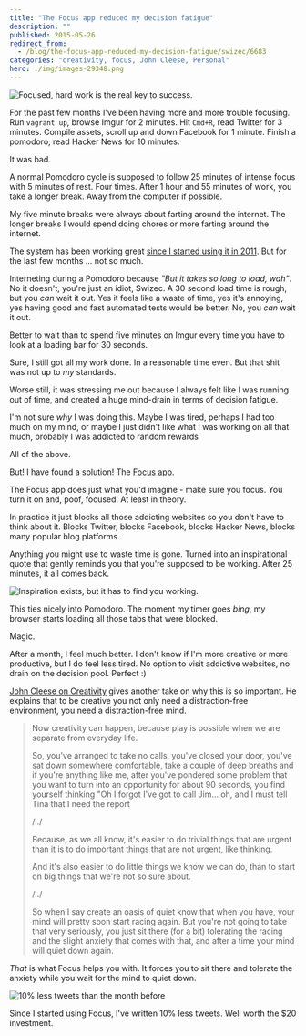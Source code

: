 ```yaml
---
title: "The Focus app reduced my decision fatigue"
description: ""
published: 2015-05-26
redirect_from:
  - /blog/the-focus-app-reduced-my-decision-fatigue/swizec/6683
categories: "creativity, focus, John Cleese, Personal"
hero: ./img/images-29348.png
---
```


![Focused, hard work is the real key to success.](https://swizec.com/wp-content/uploads/2015/05/Screen-Shot-2015-05-07-at-14.14.47.png)

For the past few months I've been having more and more trouble focusing. Run `vagrant up`, browse Imgur for 2 minutes. Hit `Cmd+R`, read Twitter for 3 minutes. Compile assets, scroll up and down Facebook for 1 minute. Finish a pomodoro, read Hacker News for 10 minutes.

It was bad.

A normal Pomodoro cycle is supposed to follow 25 minutes of intense focus with 5 minutes of rest. Four times. After 1 hour and 55 minutes of work, you take a longer break. Away from the computer if possible.

My five minute breaks were always about farting around the internet. The longer breaks I would spend doing chores or more farting around the internet.

The system has been working great [since I started using it in 2011](https://swizec.com/blog/living-life-in-25min-increments/). But for the last few months ... not so much.

Interneting during a Pomodoro because _"But it takes so long to load, wah"_. No it doesn't, you're just an idiot, Swizec. A 30 second load time is rough, but you _can_ wait it out. Yes it feels like a waste of time, yes it's annoying, yes having good and fast automated tests would be better. No, you _can_ wait it out.

Better to wait than to spend five minutes on Imgur every time you have to look at a loading bar for 30 seconds.

Sure, I still got all my work done. In a reasonable time even. But that shit was not up to _my_ standards.

Worse still, it was stressing me out because I always felt like I was running out of time, and created a huge mind-drain in terms of decision fatigue.

I'm not sure _why_ I was doing this. Maybe I was tired, perhaps I had too much on my mind, or maybe I just didn't like what I was working on all that much, probably I was addicted to random rewards

All of the above.

But! I have found a solution! The [Focus app](https://heyfocus.com/).

The Focus app does just what you'd imagine - make sure you focus. You turn it on and, poof, focused. At least in theory.

In practice it just blocks all those addicting websites so you don't have to think about it. Blocks Twitter, blocks Facebook, blocks Hacker News, blocks many popular blog platforms.

Anything you might use to waste time is gone. Turned into an inspirational quote that gently reminds you that you're supposed to be working. After 25 minutes, it all comes back.

![Inspiration exists, but it has to find you working.](https://swizec.com/wp-content/uploads/2015/05/Screen-Shot-2015-05-15-at-00.12.14.png)

This ties nicely into Pomodoro. The moment my timer goes _bing_, my browser starts loading all those tabs that were blocked.

Magic.

After a month, I feel much better. I don't know if I'm more creative or more productive, but I do feel less tired. No option to visit addictive websites, no drain on the decision pool. Perfect :)

[John Cleese on Creativity](https://www.youtube.com/watch?v=Qby0ed4aVpo) gives another take on why this is so important. He explains that to be creative you not only need a distraction-free environment, you need a distraction-free mind.

> Now creativity can happen, because play is possible when we are separate from everyday life.
>
> So, you've arranged to take no calls, you've closed your door, you've sat down somewhere comfortable, take a couple of deep breaths and if you're anything like me, after you've pondered some problem that you want to turn into an opportunity for about 90 seconds, you find yourself thinking "Oh I forgot I've got to call Jim… oh, and I must tell Tina that I need the report
>
> /../
>
> Because, as we all know, it's easier to do trivial things that are urgent than it is to do important things that are not urgent, like thinking.
>
> And it's also easier to do little things we know we can do, than to start on big things that we're not so sure about.
>
> /../
>
> So when I say create an oasis of quiet know that when you have, your mind will pretty soon start racing again. But you're not going to take that very seriously, you just sit there (for a bit) tolerating the racing and the slight anxiety that comes with that, and after a time your mind will quiet down again.

_That_ is what Focus helps you with. It forces you to sit there and tolerate the anxiety while you wait for the mind to quiet down.

![10% less tweets than the month before](./img/images-29348.png)

Since I started using Focus, I've written 10% less tweets. Well worth the $20 investment.
